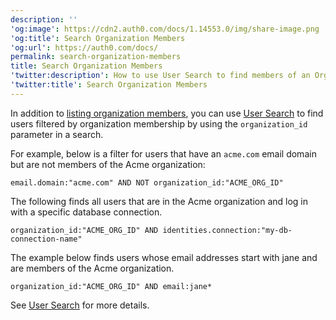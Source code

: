 ```yaml
---
description: ''
'og:image': https://cdn2.auth0.com/docs/1.14553.0/img/share-image.png
'og:title': Search Organization Members
'og:url': https://auth0.com/docs/
permalink: search-organization-members
title: Search Organization Members
'twitter:description': How to use User Search to find members of an Organization
'twitter:title': Search Organization Members
---
```

In addition to [listing organization members](/docs/manage-users/organizations/configure-organizations/retrieve-members), you can use [User Search](/docs/manage-users/user-search) to find users filtered by organization membership by using the `organization_id` parameter in a search.

For example, below is a filter for users that have an `acme.com` email domain but are not members of the Acme organization:

`email.domain:"acme.com" AND NOT organization_id:"ACME_ORG_ID"`

The following finds all users that are in the Acme organization and log in with a specific database connection.

`organization_id:"ACME_ORG_ID" AND identities.connection:"my-db-connection-name"`

The example below finds users whose email addresses start with jane and are members of the Acme organization.

`organization_id:"ACME_ORG_ID" AND email:jane*`

See [User Search](/docs/manage-users/user-search) for more details.